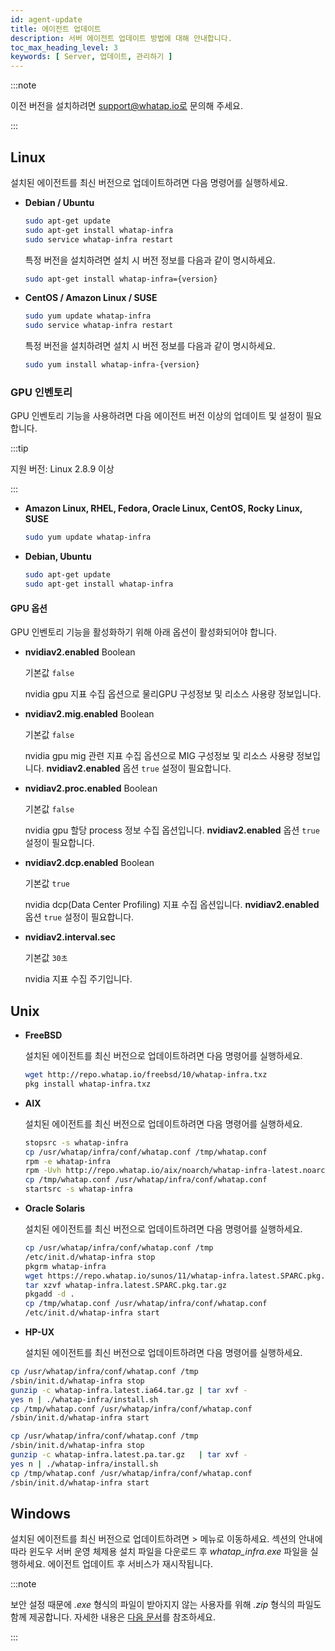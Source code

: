 ```yaml
---
id: agent-update
title: 에이전트 업데이트
description: 서버 에이전트 업데이트 방법에 대해 안내합니다.
toc_max_heading_level: 3
keywords: [ Server, 업데이트, 관리하기 ]
---
```



:::note

이전 버전을 설치하려면 support@whatap.io로 문의해 주세요.

:::

## Linux

설치된 에이전트를 최신 버전으로 업데이트하려면 다음 명령어를 실행하세요.

* **Debian / Ubuntu**

  ```bash title=SH
  sudo apt-get update
  sudo apt-get install whatap-infra
  sudo service whatap-infra restart
  ```

  특정 버전을 설치하려면 설치 시 버전 정보를 다음과 같이 명시하세요.
    
  ```bash
  sudo apt-get install whatap-infra={version}
  ```

* **CentOS / Amazon Linux / SUSE**
    
  ```bash title=SH
  sudo yum update whatap-infra
  sudo service whatap-infra restart
  ```
  
  특정 버전을 설치하려면 설치 시 버전 정보를 다음과 같이 명시하세요.
  
  ```bash
  sudo yum install whatap-infra-{version}
  ```

### GPU 인벤토리

GPU 인벤토리 기능을 사용하려면 다음 에이전트 버전 이상의 업데이트 및 설정이 필요합니다.

:::tip

지원 버전:  Linux 2.8.9 이상

:::

* **Amazon Linux, RHEL, Fedora, Oracle Linux, CentOS, Rocky Linux, SUSE**

  ```bash
  sudo yum update whatap-infra
  ```

* **Debian, Ubuntu**

  ```bash
  sudo apt-get update
  sudo apt-get install whatap-infra
  ```

#### GPU 옵션 

GPU 인벤토리 기능을 활성화하기 위해 아래 옵션이 활성화되어야 합니다.

* **nvidiav2.enabled** <span class='type'>Boolean</span>

  기본값 `false`
  
  nvidia gpu 지표 수집 옵션으로 물리GPU 구성정보 및 리소스 사용량 정보입니다.

* **nvidiav2.mig.enabled** <span class='type'>Boolean</span>

  기본값 `false`
  
  nvidia gpu mig 관련 지표 수집 옵션으로 MIG 구성정보 및 리소스 사용량 정보입니다. **nvidiav2.enabled** 옵션 `true` 설정이 필요합니다.

* **nvidiav2.proc.enabled** <span class='type'>Boolean</span>

  기본값 `false`

  nvidia gpu 할당 process 정보 수집 옵션입니다. **nvidiav2.enabled** 옵션 `true` 설정이 필요합니다.

* **nvidiav2.dcp.enabled** <span class='type'>Boolean</span>

  기본값 `true`

  nvidia dcp(Data Center Profiling) 지표 수집 옵션입니다. **nvidiav2.enabled** 옵션 `true` 설정이 필요합니다.

* **nvidiav2.interval.sec**

  기본값 `30초`

  nvidia 지표 수집 주기입니다. 

## Unix

* **FreeBSD**

  설치된 에이전트를 최신 버전으로 업데이트하려면 다음 명령어를 실행하세요.

    ```bash title=SH
    wget http://repo.whatap.io/freebsd/10/whatap-infra.txz
    pkg install whatap-infra.txz
    ```

* **AIX** 

  설치된 에이전트를 최신 버전으로 업데이트하려면 다음 명령어를 실행하세요. 

  ```bash 
  stopsrc -s whatap-infra
  cp /usr/whatap/infra/conf/whatap.conf /tmp/whatap.conf
  rpm -e whatap-infra
  rpm -Uvh http://repo.whatap.io/aix/noarch/whatap-infra-latest.noarch.rpm
  cp /tmp/whatap.conf /usr/whatap/infra/conf/whatap.conf
  startsrc -s whatap-infra
  ```

* **Oracle Solaris** 

  설치된 에이전트를 최신 버전으로 업데이트하려면 다음 명령어를 실행하세요. 

  ```bash 
  cp /usr/whatap/infra/conf/whatap.conf /tmp
  /etc/init.d/whatap-infra stop
  pkgrm whatap-infra
  wget https://repo.whatap.io/sunos/11/whatap-infra.latest.SPARC.pkg.tar.gz
  tar xzvf whatap-infra.latest.SPARC.pkg.tar.gz
  pkgadd -d .
  cp /tmp/whatap.conf /usr/whatap/infra/conf/whatap.conf
  /etc/init.d/whatap-infra start
  ```

* **HP-UX** 

  설치된 에이전트를 최신 버전으로 업데이트하려면 다음 명령어를 실행하세요. 

<Tabs>
<TabItem value="ia64" label="IA64" default>

  ```bash title='IA64'
  cp /usr/whatap/infra/conf/whatap.conf /tmp
  /sbin/init.d/whatap-infra stop
  gunzip -c whatap-infra.latest.ia64.tar.gz | tar xvf -
  yes n | ./whatap-infra/install.sh
  cp /tmp/whatap.conf /usr/whatap/infra/conf/whatap.conf
  /sbin/init.d/whatap-infra start
  ```

</TabItem>

<TabItem value="parisc" label="PA-RISC">

  ```bash title='PA-RISC'
  cp /usr/whatap/infra/conf/whatap.conf /tmp
  /sbin/init.d/whatap-infra stop
  gunzip -c whatap-infra.latest.pa.tar.gz   | tar xvf -
  yes n | ./whatap-infra/install.sh
  cp /tmp/whatap.conf /usr/whatap/infra/conf/whatap.conf
  /sbin/init.d/whatap-infra start
  ```

</TabItem>

</Tabs>

## Windows

설치된 에이전트를 최신 버전으로 업데이트하려면 <Cmdname sid="side_management" className="uitext" /> &gt; <Cmdname sid="side_agentInstall" className="uitext" /> 메뉴로 이동하세요. <Cmdname sid="agent-setup-guide" className="uitext" /> 섹션의 <Cmdname sid="server_installAgent_win_download" className="uitext" /> 안내에 따라 윈도우 서버 운영 체제용 설치 파일을 다운로드 후 *whatap_infra.exe* 파일을 실행하세요. 에이전트 업데이트 후 서비스가 재시작됩니다.

:::note

보안 설정 때문에 *.exe* 형식의 파일이 받아지지 않는 사용자를 위해 *.zip* 형식의 파일도 함께 제공합니다. 자세한 내용은 [다음 문서](../server/server-os/server-windows)를 참조하세요.

:::

